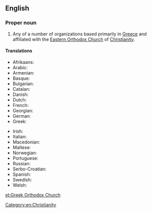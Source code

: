 ==English==

===Proper noun===
{{wikipedia}}
{{en-proper noun|head=[[Greek]] [[Orthodox Church]]}}

# Any of a number of organizations based primarily in [[Greece]] and affiliated with the [[Eastern Orthodox Church]] of [[Christianity]].

====Translations====
{{trans-top|Greek Orthodox Church}}
* Afrikaans: {{t-|af|Grieks-Ortodokse Kerk}}
* Arabic: {{t-|ar|الكنيسة الأرثوذكسية اليونانية|tr=al-Knysh al-ʼRthwdhksyh al-Ywnānyh|sc=Arab}}
* Armenian: {{t|hy|Հույն ուղղափառ եկեղեցի|sc=Armn}}
* Basque: {{t-|eu|Greziako Eliza Ortodoxoa}}
* Bulgarian: {{t-|bg|Гръцката православна църква|tr=Grŭtskata pravoslavna tsŭrkva|sc=Cyrl}}
* Catalan: {{t-|ca|Església ortodoxa grega}}
* Danish: {{t-|da|Græsk-ortodokse kirke}}
* Dutch: {{t-|nl|Grieks-orthodoxe Kerk}}
* French: {{t-|fr|Eglise orthodoxe grecque}}
* Georgian: {{t-|ka|მართლმადიდებელი ეკლესია|tr=mart'lmadidebeli eklesia|sc=Geor}}
* German: {{t-|de|Griechisch-Orthodoxe Kirche|f}}
* Greek: {{t-|el|Ελληνορθόδοξη Εκκλησία|f|tr=Ellinorthódoxi Ekklisía|sc=Grek}}
{{trans-mid}}
* Irish: {{t-|ga|Eaglais Cheartchreidmheach na Gréige}}
* Italian: {{t-|it|Chiesa greco-ortodossa}}
* Macedonian: {{t-|mk|Грчка православна црква|f|tr=G'rčka pravoslávna c'rkva}}
* Maltese: {{t-|mt|Knisja Ortodossa Griega}}
* Norwegian: {{t-|no|Gresk ortodokse kirke}}
* Portuguese: {{t-|pt|Igreja Ortodoxa grega}}
* Russian: {{t-|ru|Греческая Православная Церковь|f|tr=Grečeskaja Pravoslávnaja Cérkov'|sc=Cyrl}}
* Serbo-Croatian: {{t-|sh|Грчка православна црква|tr=Grčka pravoslavna crkva|sc=Cyrl}}
* Spanish: {{t-|es|Iglesia ortodoxa griega}}
* Swedish: {{t-|sv|Grekisk-ortodoxa kyrkan}}
* Welsh: {{t-|cy|Eglwys Uniongred Groeg}}
{{trans-bottom}}

[[Category:en:Christianity]]

[[et:Greek Orthodox Church]]